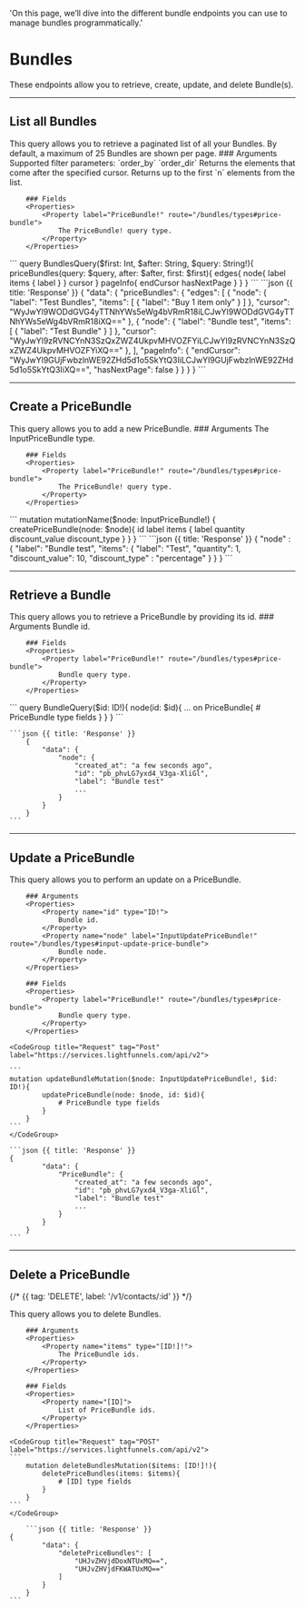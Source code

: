   'On this page, we’ll dive into the different bundle endpoints you can use to manage bundles programmatically.'

# Bundles

These endpoints allow you to retrieve, create, update, and delete Bundle(s).	

---

## List all Bundles 	

<Row>
  <Col>
    This query allows you to retrieve a paginated list of all your Bundles. By default, a maximum of 25 Bundles are shown per page.
		### Arguments 
		<Properties> 
			<Property name="query" type="String!">
				Supported filter parameters:
				`order_by`
				`order_dir`
			</Property>
			<Property name="after" type="String">
				Returns the elements that come after the specified cursor.
			</Property>
			<Property name="first" type="String">
				Returns up to the first `n` elements from the list.
			</Property>
		</Properties>	

		### Fields 
		<Properties>	
			<Property label="PriceBundle!" route="/bundles/types#price-bundle">
				The PriceBundle! query type.
			</Property>
		</Properties>	

  </Col>
  <Col sticky>
    <CodeGroup title="Request" tag="POST" label="https://services.lightfunnels.com/api/v2">
			```
			query BundlesQuery($first: Int, $after: String, $query: String!){
				priceBundles(query: $query, after: $after, first: $first){
					edges{
						node{
							label
							items {
								label
							}
						}
						cursor
					}
					pageInfo{
						endCursor
						hasNextPage
					}
				}
			}
    	```
    </CodeGroup>
    ```json {{ title: 'Response' }}
		{
			"data": {
				"priceBundles": {
					"edges": [
						{
								"node": {
										"label": "Test Bundles",
										"items": [
											{
												"label": "Buy 1 item only"
											}
										]
								},
								"cursor": "WyJwYl9WODdGVG4yTTNhYWs5eWg4bVRmR18iLCJwYl9WODdGVG4yTTNhYWs5eWg4bVRmR18iXQ=="
						},
						{
								"node": {
										"label": "Bundle test",
										"items": [
											{
												"label": "Test Bundle"
											}
										]
								},
								"cursor": "WyJwYl9zRVNCYnN3SzQxZWZ4UkpvMHVOZFYiLCJwYl9zRVNCYnN3SzQxZWZ4UkpvMHVOZFYiXQ=="
						},
					],
					"pageInfo": {
						"endCursor": "WyJwYl9GUjFwbzlnWE92ZHd5d1o5SkYtQ3IiLCJwYl9GUjFwbzlnWE92ZHd5d1o5SkYtQ3IiXQ==",
						"hasNextPage": false
					}
				}
			}
		}		
    ```
  </Col>
</Row>

---

## Create a PriceBundle 

<Row>
  <Col>
    This query allows you to add a new PriceBundle.
		### Arguments 
		<Properties> 
			<Property label="InputPriceBundle!" route="/bundles/types#input-price-bundle">
				The InputPriceBundle type.
			</Property>
		</Properties>	

		### Fields 
		<Properties>	
			<Property label="PriceBundle!" route="/bundles/types#price-bundle">
				The PriceBundle! query type.
			</Property>
		</Properties>	
		
  </Col>
  <Col sticky>
    <CodeGroup title="Request" tag="POST" label="https://services.lightfunnels.com/api/v2">
			```
			mutation mutationName($node: InputPriceBundle!) {
				createPriceBundle(node: $node){
					id 
					label
					items {
						label
						quantity
						discount_value
						discount_type
					}
				}
			}
			```
    </CodeGroup>
    ```json {{ title: 'Response' }}
    {
			"node" : {
				"label": "Bundle test",
				"items": {
						"label": "Test",
						"quantity": 1,
						"discount_value": 10,
						"discount_type" : "percentage"
				}
			}
		}
    ```
  </Col>
</Row>

---

## Retrieve a Bundle

<Row>
  <Col>
    This query allows you to retrieve a PriceBundle by providing its id.
		### Arguments 
		<Properties> 
			<Property name="id" type="ID!">
				Bundle id.
			</Property>
		</Properties>	

		### Fields 
		<Properties>	
			<Property label="PriceBundle!" route="/bundles/types#price-bundle">
				Bundle query type.
			</Property>
		</Properties>
  </Col>
  <Col sticky>
    <CodeGroup title="Request" tag="POST" label="https://services.lightfunnels.com/api/v2">
    ```
		query BundleQuery($id: ID!){
			node(id: $id){
				... on PriceBundle{
					# PriceBundle type fields
				}
			}
		}
    ```
    </CodeGroup>

    ```json {{ title: 'Response' }}
		{
			"data": {
				"node": {
					"created_at": "a few seconds ago",
					"id": "pb_phvLG7yxd4_V3ga-XliGl",
					"label": "Bundle test"
					...
				}
			}
		}
    ```
  </Col>
</Row>

---

## Update a PriceBundle 

<Row>
  <Col>
    This query allows you to perform an update on a PriceBundle.

		### Arguments 
		<Properties> 
			<Property name="id" type="ID!">
				Bundle id.
			</Property>
			<Property name="node" label="InputUpdatePriceBundle!" route="/bundles/types#input-update-price-bundle">
				Bundle node.
			</Property>
		</Properties>

		### Fields 
		<Properties>	
			<Property label="PriceBundle!" route="/bundles/types#price-bundle">
				Bundle query type.
			</Property>
		</Properties>

  </Col>
  <Col sticky>

    <CodeGroup title="Request" tag="Post" label="https://services.lightfunnels.com/api/v2">

    ```
    mutation updateBundleMutation($node: InputUpdatePriceBundle!, $id: ID!){
			updatePriceBundle(node: $node, id: $id){
				# PriceBundle type fields
			}
		}
    ```
    </CodeGroup>

    ```json {{ title: 'Response' }}
    {
			"data": {
				"PriceBundle": {
					"created_at": "a few seconds ago",
					"id": "pb_phvLG7yxd4_V3ga-XliGl",
					"label": "Bundle test"
					...
				}
			}
		}
    ```

  </Col>
</Row>

---

## Delete a PriceBundle
{/* {{ tag: 'DELETE', label: '/v1/contacts/:id' }} */}

<Row>
  <Col>
    This query allows you to delete Bundles.

		### Arguments 
		<Properties> 
			<Property name="items" type="[ID!]!">
				The PriceBundle ids.
			</Property>
		</Properties>

		### Fields 
		<Properties>	
			<Property name="[ID]">
				List of PriceBundle ids.
			</Property>
		</Properties>
  </Col>
  <Col sticky>

    <CodeGroup title="Request" tag="POST" label="https://services.lightfunnels.com/api/v2">
    ```
		mutation deleteBundlesMutation($items: [ID!]!){
			deletePriceBundles(items: $items){
				# [ID] type fields
			}
		}
    ```
    </CodeGroup>

		```json {{ title: 'Response' }}
    {
			"data": {
				"deletePriceBundles": [
					"UHJvZHVjdDoxNTUxMQ==",
					"UHJvZHVjdFKWATUxMQ=="
				]
			}
		}
    ```

  </Col>
</Row>
